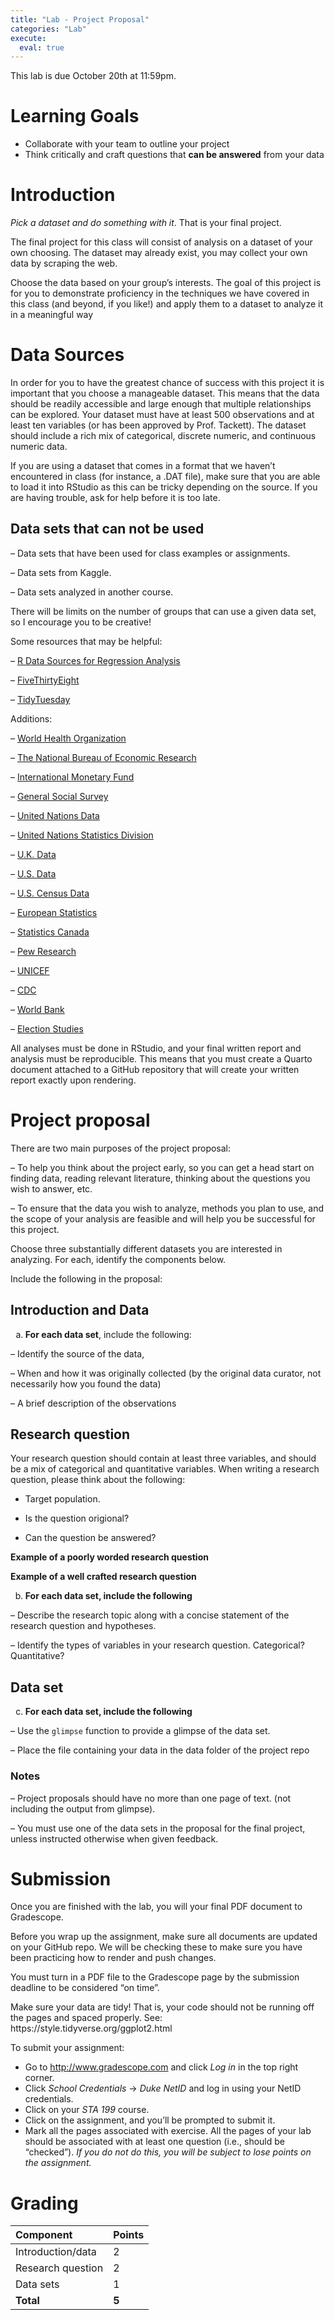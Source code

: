```yaml
---
title: "Lab - Project Proposal"
categories: "Lab"
execute:
  eval: true
---
```


::: callout-important
This lab is due October 20th at 11:59pm.
:::

# Learning Goals

-   Collaborate with your team to outline your project
-   Think critically and craft questions that **can be answered** from your data

# Introduction 

*Pick a dataset and do something with it*. That is your final project.

The final project for this class will consist of analysis on a dataset of your own choosing. The dataset may already exist, you may collect your own data by scraping the web.

Choose the data based on your group’s interests. The goal of this project is for you to demonstrate proficiency in the techniques we have covered in this class (and beyond, if you like!) and apply them to a dataset to analyze it in a meaningful way

# Data Sources 

In order for you to have the greatest chance of success with this project it is important that you choose a manageable dataset. This means that the data should be readily accessible and large enough that multiple relationships can be explored. Your dataset must have at least 500 observations and at least ten variables (or has been approved by Prof. Tackett). The dataset should include a rich mix of categorical, discrete numeric, and continuous numeric data.

If you are using a dataset that comes in a format that we haven’t encountered in class (for instance, a .DAT file), make sure that you are able to load it into RStudio as this can be tricky depending on the source. If you are having trouble, ask for help before it is too late.

## Data sets that can not be used

-- Data sets that have been used for class examples or assignments.

-- Data sets from Kaggle.

-- Data sets analyzed in another course.


There will be limits on the number of groups that can use a given data set, so I encourage you to be creative!

Some resources that may be helpful:

-- [R Data Sources for Regression Analysis](https://rfun.library.duke.edu/blog/data-sources-for-regression-analysis/)

-- [FiveThirtyEight](https://data.fivethirtyeight.com/)

-- [TidyTuesday](https://github.com/rfordatascience/tidytuesday)

Additions:

-- [World Health Organization](https://www.who.int/data/gho/)

-- [The National Bureau of Economic Research](https://www.nber.org/research/data?page=1&perPage=50)

-- [International Monetary Fund](https://data.imf.org/?sk=388DFA60-1D26-4ADE-B505-A05A558D9A42&sId=1479329328660)

-- [General Social Survey](https://gss.norc.org/)

-- [United Nations Data](http://data.un.org/)

-- [United Nations Statistics Division](https://unstats.un.org/UNSDWebsite/)

-- [U.K. Data](https://www.data.gov.uk/)

-- [U.S. Data](https://data.gov/)

-- [U.S. Census Data](https://www.census.gov/data.html)

-- [European Statistics](https://ec.europa.eu/eurostat/)

-- [Statistics Canada](https://www.statcan.gc.ca/en/start)

-- [Pew Research](https://www.pewresearch.org/download-datasets/)

-- [UNICEF](https://data.unicef.org/)

-- [CDC](https://www.cdc.gov/datastatistics/index.html)

-- [World Bank](https://datacatalog.worldbank.org/home)

-- [Election Studies](https://electionstudies.org//)

All analyses must be done in RStudio, and your final written report and analysis must be reproducible. This means that you must create a Quarto document attached to a GitHub repository that will create your written report exactly upon rendering.

# Project proposal

There are two main purposes of the project proposal:

-- To help you think about the project early, so you can get a head start on finding data, reading relevant literature, thinking about the questions you wish to answer, etc.

-- To ensure that the data you wish to analyze, methods you plan to use, and the scope of your analysis are feasible and will help you be successful for this project.

Choose three substantially different datasets you are interested in analyzing. For each, identify the components below.

Include the following in the proposal: 

## Introduction and Data

(a) **For each data set**, include the following:

-- Identify the source of the data,

-- When and how it was originally collected (by the original data curator, not necessarily how you found the data)

-- A brief description of the observations

## Research question

Your research question should contain at least three variables, and should be a mix of categorical and quantitative variables. When writing a research question, please think about the following: 

- Target population. 

- Is the question origional? 

- Can the question be answered?

**Example of a poorly worded research question** 

**Example of a well crafted research question** 

(b) **For each data set, include the following**

-- Describe the research topic along with a concise statement of the research question and hypotheses.

-- Identify the types of variables in your research question. Categorical? Quantitative? 

## Data set

(c) **For each data set, include the following** 

-- Use the `glimpse` function to provide a glimpse of the data set.

-- Place the file containing your data in the data folder of the project repo

### Notes

-- Project proposals should have no more than one page of text. (not including the output from glimpse).

-- You must use one of the data sets in the proposal for the final project, unless instructed otherwise when given feedback. 

# Submission

Once you are finished with the lab, you will your final PDF document to Gradescope.

::: callout-warning
Before you wrap up the assignment, make sure all documents are updated on your GitHub repo. We will be checking these to make sure you have been practicing how to render and push changes.

You must turn in a PDF file to the Gradescope page by the submission deadline to be considered "on time".

Make sure your data are tidy! That is, your code should not be running off the pages and spaced properly. See: https://style.tidyverse.org/ggplot2.html
:::

To submit your assignment:

-   Go to <http://www.gradescope.com> and click *Log in* in the top right corner.
-   Click *School Credentials* $\rightarrow$ *Duke NetID* and log in using your NetID credentials.
-   Click on your *STA 199* course.
-   Click on the assignment, and you'll be prompted to submit it.
-   Mark all the pages associated with exercise. All the pages of your lab should be associated with at least one question (i.e., should be "checked"). *If you do not do this, you will be subject to lose points on the assignment.*

# Grading

| Component             | Points |
|:----------------------|:-------|
| Introduction/data        | 2     |
| Research question                  | 2      |
| Data sets                 | 1      |
| **Total**             | **5** |







